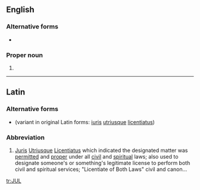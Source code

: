{{also|jul|Jul|júl|Jul.|júl.}}
==English==

===Alternative forms===
* {{l|en|Jul}}

===Proper noun===
{{en-proper noun}}

# {{abbreviation of|July|lang=en}}

----

==Latin==

===Alternative forms===
* {{l|la|IUL}} (variant in original Latin forms: [[iuris]] [[utriusque]] [[licentiatus]])

===Abbreviation===
{{rfc-header|Abbreviation}}
{{head|la|abbreviation}}

# [[juris|Juris]] [[utriusque|Utriusque]] [[licentiatus|Licentiatus]] which indicated the designated matter was [[permitted]] and [[proper]] under all [[civil]] and [[spiritual]] laws; also used to designate someone's or something's legitimate license to perform both civil and spiritual services; "Licentiate of Both Laws" civil and canon…

[[tr:JUL]]